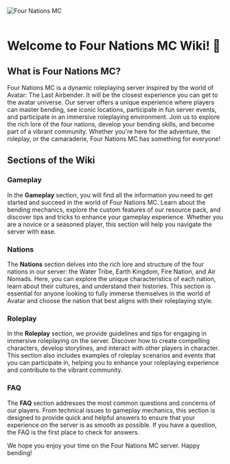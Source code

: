 <div style={{ textAlign: 'center', margin: 'auto' }}>
  <img 
    src="https://avatars.githubusercontent.com/u/81100152?s=200&v=4" 
    alt="Four Nations MC" 
    style={{ display: 'block', margin: '0 auto' }} 
  />
  <br></br>
  <h1>Welcome to Four Nations MC Wiki! 👋</h1>
</div>

## What is Four Nations MC?

Four Nations MC is a dynamic roleplaying server inspired by the world of Avatar: The Last Airbender. It will be the closest experience you can get to the avatar universe. Our server offers a unique experience where players can master bending, see iconic locations, participate in fun server events, and participate in an immersive roleplaying environment. Join us to explore the rich lore of the four nations, develop your bending skills, and become part of a vibrant community. Whether you're here for the adventure, the roleplay, or the camaraderie, Four Nations MC has something for everyone!
## Sections of the Wiki

### Gameplay
In the **Gameplay** section, you will find all the information you need to get started and succeed in the world of Four Nations MC. Learn about the bending mechanics, explore the custom features of our resource pack, and discover tips and tricks to enhance your gameplay experience. Whether you are a novice or a seasoned player, this section will help you navigate the server with ease.

### Nations
The **Nations** section delves into the rich lore and structure of the four nations in our server: the Water Tribe, Earth Kingdom, Fire Nation, and Air Nomads. Here, you can explore the unique characteristics of each nation, learn about their cultures, and understand their histories. This section is essential for anyone looking to fully immerse themselves in the world of Avatar and choose the nation that best aligns with their roleplaying style.

### Roleplay
In the **Roleplay** section, we provide guidelines and tips for engaging in immersive roleplaying on the server. Discover how to create compelling characters, develop storylines, and interact with other players in character. This section also includes examples of roleplay scenarios and events that you can participate in, helping you to enhance your roleplaying experience and contribute to the vibrant community.

### FAQ
The **FAQ** section addresses the most common questions and concerns of our players. From technical issues to gameplay mechanics, this section is designed to provide quick and helpful answers to ensure that your experience on the server is as smooth as possible. If you have a question, the FAQ is the first place to check for answers.

We hope you enjoy your time on the Four Nations MC server. Happy bending!